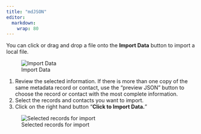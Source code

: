 ```yaml
---
title: "mdJSON"
editor: 
  markdown: 
    wrap: 80
---
```


You can click or drag and drop a file onto the **Import Data** button to import
a local file.

![Import Data](/assets/mdjson_import_data.png)

1.  Review the selected information. If there is more than one copy of the same
    metadata record or contact, use the "preview JSON" button to choose the
    record or contact with the most complete information.
2.  Select the records and contacts you want to import.
3.  Click on the right hand button “**Click to Import Data.**”

![Selected records for import](/assets/mdjson_import_data_button.png)
